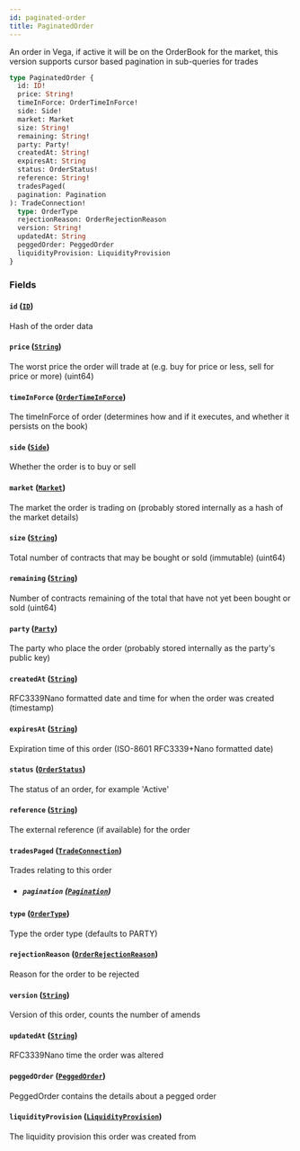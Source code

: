 ```yaml
---
id: paginated-order
title: PaginatedOrder
---
```



An order in Vega, if active it will be on the OrderBook for the market, this version supports cursor based
pagination in sub-queries for trades

```graphql
type PaginatedOrder {
  id: ID!
  price: String!
  timeInForce: OrderTimeInForce!
  side: Side!
  market: Market
  size: String!
  remaining: String!
  party: Party!
  createdAt: String!
  expiresAt: String
  status: OrderStatus!
  reference: String!
  tradesPaged(
  pagination: Pagination
): TradeConnection!
  type: OrderType
  rejectionReason: OrderRejectionReason
  version: String!
  updatedAt: String
  peggedOrder: PeggedOrder
  liquidityProvision: LiquidityProvision
}
```


### Fields

#### `id` ([`ID`](/docs/testnet/graphql/scalars/id))

Hash of the order data


#### `price` ([`String`](/docs/testnet/graphql/scalars/string))

The worst price the order will trade at (e.g. buy for price or less, sell for price or more) (uint64)


#### `timeInForce` ([`OrderTimeInForce`](/docs/testnet/graphql/enums/order-time-in-force))

The timeInForce of order (determines how and if it executes, and whether it persists on the book)


#### `side` ([`Side`](/docs/testnet/graphql/enums/side))

Whether the order is to buy or sell


#### `market` ([`Market`](/docs/testnet/graphql/objects/market))

The market the order is trading on (probably stored internally as a hash of the market details)


#### `size` ([`String`](/docs/testnet/graphql/scalars/string))

Total number of contracts that may be bought or sold (immutable) (uint64)


#### `remaining` ([`String`](/docs/testnet/graphql/scalars/string))

Number of contracts remaining of the total that have not yet been bought or sold (uint64)


#### `party` ([`Party`](/docs/testnet/graphql/objects/party))

The party who place the order (probably stored internally as the party's public key)


#### `createdAt` ([`String`](/docs/testnet/graphql/scalars/string))

RFC3339Nano formatted date and time for when the order was created (timestamp)


#### `expiresAt` ([`String`](/docs/testnet/graphql/scalars/string))

Expiration time of this order (ISO-8601 RFC3339+Nano formatted date)


#### `status` ([`OrderStatus`](/docs/testnet/graphql/enums/order-status))

The status of an order, for example 'Active'


#### `reference` ([`String`](/docs/testnet/graphql/scalars/string))

The external reference (if available) for the order


#### `tradesPaged` ([`TradeConnection`](/docs/testnet/graphql/objects/trade-connection))

Trades relating to this order
- ##### `pagination` ([`Pagination`](/docs/testnet/graphql/inputs/pagination))




#### `type` ([`OrderType`](/docs/testnet/graphql/enums/order-type))

Type the order type (defaults to PARTY)


#### `rejectionReason` ([`OrderRejectionReason`](/docs/testnet/graphql/enums/order-rejection-reason))

Reason for the order to be rejected


#### `version` ([`String`](/docs/testnet/graphql/scalars/string))

Version of this order, counts the number of amends


#### `updatedAt` ([`String`](/docs/testnet/graphql/scalars/string))

RFC3339Nano time the order was altered


#### `peggedOrder` ([`PeggedOrder`](/docs/testnet/graphql/objects/pegged-order))

PeggedOrder contains the details about a pegged order


#### `liquidityProvision` ([`LiquidityProvision`](/docs/testnet/graphql/objects/liquidity-provision))

The liquidity provision this order was created from




